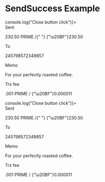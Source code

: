 
<Meta title="Example/Wallet/TransactionStatus" component={TransactionStatus} />

# SendSuccess Example

<div>
    <Canvas>
        <Card>
            <TransactionStatus type="success" onCloseClick={() => console.log("Close button click")}>
                <div className="bg-slate-50 py-2">
                    <label className="text-sm text-slate-400">Sent</label>
                    <p>
                        230.50 PRIME /{" "}
                        <span className="">{"\u20BF"}230.50</span>
                    </p>
                    <label className="text-sm text-slate-400">To</label>
                    <p>245798572349857</p>
                    <label className="text-sm text-slate-400">Memo</label>
                    <p>For your perfectly roasted coffee.</p>
                    <label className="text-sm text-slate-400">
                        Trx fee
                    </label>
                    <p>.001 PRIME / {"\u20BF"}0.000011</p>
                </div>
            </TransactionStatus>
        </Card>
    </Canvas>
    <Canvas>
        <Card>
            <TransactionStatus type="failed" onCloseClick={() => console.log("Close button click")}>
                <div className="bg-rose-50 py-2">
                    <label className="text-sm text-slate-400">Sent</label>
                    <p>
                        230.50 PRIME /{" "}
                        <span className="">{"\u20BF"}230.50</span>
                    </p>
                    <label className="text-sm text-slate-400">To</label>
                    <p>245798572349857</p>
                    <label className="text-sm text-slate-400">Memo</label>
                    <p>For your perfectly roasted coffee.</p>
                    <label className="text-sm text-slate-400">
                        Trx fee
                    </label>
                    <p>.001 PRIME / {"\u20BF"}0.000011</p>
                </div>
            </TransactionStatus>
        </Card>
    </Canvas>
</div>